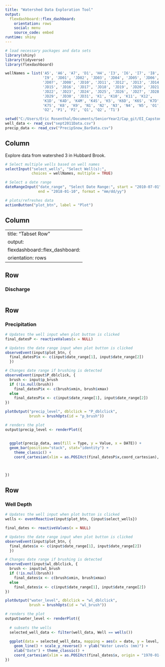 ```yaml
---
title: "Watershed Data Exploration Tool"
output: 
  flexdashboard::flex_dashboard:
    orientation: rows
    social: menu
    source_code: embed
runtime: shiny
---
```

  
```r
# load necessary packages and data sets
library(shiny)
library(tidyverse)
library(flexdashboard)

wellNames = list('A5', 'A6', 'A7', 'D1', 'H4', 'I3', 'I6', 'I7', 'I8', 
                 'I9', 'JD01', 'JD02', 'JD03', 'JD04', 'JD05', 'JD06',
                 'JD07', 'JD08', 'JD10', 'JD11', 'JD12', 'JD13', 'JD14',
                 'JD15', 'JD16', 'JD17', 'JD18', 'JD19', 'JD20', 'JD21',
                 'JD22', 'JD23', 'JD24', 'JD25', 'JD26', 'JD27', 'JD28',
                 'JD29', 'JD30', 'JD31', 'K1', 'K10', 'K11', 'K12', 
                 'K1D', 'K4D', 'K4M', 'K4S', 'K5', 'K6D', 'K6S', 'K7D', 
                 'K7S', 'K8', 'K9', 'N1', 'N2', 'N3', 'N4', 'N5', 'O1', 
                 'O2', 'P1', 'P2', 'Q1', 'Q2', 'T1')

setwd("C:/Users/Eric Rosenthal/Documents/SeniorYear2/Cap_git/EI_Capstone_S20/Query_Group")
well_data <- read_csv("sept2011Data.csv")
precip_data <- read_csv("PrecipSnow_BarData.csv")
```

Column {.sidebar}
---------------------------------------------------------------------
  
Explore data from watershed 3 in Hubbard Brook.
  
```r
# Select multiple wells based on well names
selectInput("select_wells", "Select Well(s):", 
            choices = wellNames, multiple = TRUE)

# Select a date range
dateRangeInput("date_range", "Select Date Range:", start = "2010-07-01", 
               end = "2018-01-10", format = "mm/dd/yy")

# plots/refreshes data
actionButton("plot_btn", label = "Plot")


```

Column
----------------------------------------------------------------------
---
title: "Tabset Row"
output: 
  flexdashboard::flex_dashboard:
    orientation: rows
---

Row {data-height=500}
-------------------------------------
   
### Discharge

```r
```   
Row {data-height=500}
-------------------------------------
### Precipitation
    
```r
# Updates the well input when plot button is clicked
final_datesP <- reactiveValues(x = NULL)

# Updates the date range input when plot button is clicked
observeEvent(input$plot_btn, {
  final_datesP$x <- c(input$date_range[1], input$date_range[2])
  })

# Changes date range if brushing is detected
observeEvent(input$P_dblclick, {
  brush <- input$p_brush
  if (!is.null(brush))
    final_datesP$x <- c(brush$xmin, brush$xmax)
  else
    final_datesP$x <- c(input$date_range[1], input$date_range[2])
})

plotOutput("precip_level", dblclick = "P_dblclick", 
           brush = brushOpts(id = "p_brush"))

# renders the plot
output$precip_level <- renderPlot({
  
  
  ggplot(precip_data, aes(fill = Type, y = Value, x = DATE)) + 
  geom_bar(position="stack", stat="identity") + 
    theme_classic() +
    coord_cartesian(xlim = as.POSIXct(final_datesP$x,coord_cartesian), expand = FALSE) #if you delete this line it will appear on the graph above

  

})
``` 


Row {data-height=1400}
-------------------------------------
    
### Well Depth
    
```r
# Updates the well input when plot button is clicked
wells <- eventReactive(input$plot_btn, {input$select_wells})

final_dates <- reactiveValues(x = NULL)

# Updates the date range input when plot button is clicked
observeEvent(input$plot_btn, {
  final_dates$x <- c(input$date_range[1], input$date_range[2])
  })

# Changes date range if brushing is detected
observeEvent(input$wl_dblclick, {
  brush <- input$wl_brush
  if (!is.null(brush))
    final_dates$x <- c(brush$xmin, brush$xmax)
  else
    final_dates$x <- c(input$date_range[1], input$date_range[2])
})

plotOutput("water_level", dblclick = "wl_dblclick", 
           brush = brushOpts(id = "wl_brush"))

# renders the plot
output$water_level <- renderPlot({
  
  # subsets the wells
  selected_well_data <- filter(well_data, Well == wells())
  
  ggplot(data = selected_well_data, mapping = aes(x = date, y = level, color = Well)) + 
    geom_line() + scale_y_reverse() + ylab("Water Levels (mm)") +
    xlab("Date") + theme_classic() +
    coord_cartesian(xlim = as.POSIXct(final_dates$x, origin = "1970-01-01"), expand = FALSE)
})
```